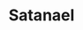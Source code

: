 ---
title: "Satanael"
slug: "satanael"
arcana: "Fool"

image: "./.jpg"

phys: ""
gun: ""
fire: ""
ice: ""
elec: ""
wind: ""
psy: ""
nuke: ""
bless: ""
curse: ""
---